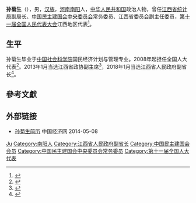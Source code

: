 {{Otheruses|孙菊生}}
'''孙菊生'''（{{bd|1964年|8月|}}），男，[[汉族|汉族]]，[[河南|河南]][[南阳|南阳]]人，[[中华人民共和国|中华人民共和国]]政治人物，曾任[[江西省统计局|江西省统计局]]副局长、[[中国民主建国会中央委员会|中国民主建国会中央委员会]]常务委员、江西省委员会副主任委员，[[第十一届全国人民代表大会|第十一届全国人民代表大会]]江西地区代表<ref>{{cite web|author=新华网|title=第十一届全国人大代表|url=http://news.xinhuanet.com/ziliao/2008-03/03/content_7708230.htm?node=36628|publisher=新华网|accessdate=2014-01-07|archive-date=2014-01-10|archive-url=https://web.archive.org/web/20140110211415/http://news.xinhuanet.com/ziliao/2008-03/03/content_7708230.htm?node=36628|dead-url=no}}</ref>。

== 生平 ==
孙菊生毕业于[[中国社会科学院|中国社会科学院]]国民经济计划与管理专业。2008年起担任全国人大代表<ref>{{cite news|title=全国人大代表信息-孙菊生|url=http://210.82.31.1:8084/delegate/viewDelegate.action?dbid=111146|accessdate=2013-04-05|newspaper=全国人大网|archive-url=https://web.archive.org/web/20140407062402/http://www.npc.gov.cn/delegate/viewDelegate.action?dbid=111146|archive-date=2014-04-07|dead-url=yes}}</ref>。2013年1月当选江西省政协副主席<ref>{{cite web|accessdate=2014-06-07|url=http://district.ce.cn/newarea/sddy/201301/28/t20130128_24070787_2.shtml|title=黄跃金当选江西省政协主席 许爱民、孙菊生新任副主席|publisher=中国经济网|archive-date=2020-07-21|archive-url=https://web.archive.org/web/20200721175508/http://district.ce.cn/newarea/sddy/201301/28/t20130128_24070787_2.shtml|dead-url=no}}</ref>，2018年1月当选江西省人民政府副省长<ref>{{cite web|accessdate=2018-01-30|url=http://www.xinhuanet.com/politics/2018-01/28/c_1122329870.htm|title=鹿心社当选江西省人大常委会主任 刘奇当选江西省省长|publisher=新华网|archive-date=2020-08-10|archive-url=https://web.archive.org/web/20200810012818/http://www.xinhuanet.com/politics/2018-01/28/c_1122329870.htm|dead-url=no}}</ref>。

== 參考文獻 ==
{{reflist}}

== 外部链接 ==
* [http://district.ce.cn/newarea/sddy/201301/28/t20130128_24070787_2.shtml 孙菊生简历]{{Wayback|url=http://district.ce.cn/newarea/sddy/201301/28/t20130128_24070787_2.shtml |date=20200721175508 }} 中国经济网 2014-05-08

{{江西省领导人}}
{{Navboxes 
| title  = 孙菊生在[[中华职业教育社|中华职业教育社]]的职务
| list1  =
{{中华职业教育社第十一届理事会}}
{{中华职业教育社第十二届理事会}}
}}
{{Navboxes 
| title  = 孙菊生在[[中国民主建国会|中国民主建国会]]的职务
| list1  =
{{中国民主建国会第十届中央委员会}}
{{中国民主建国会第十一届中央委员会}}
}}

{{Authority control}}
{{DEFAULTSORT:Sun孙}}
[[Category:孙姓|Ju]]
[[Category:南阳人|Category:南阳人]]
[[Category:江西省人民政府副省长|Category:江西省人民政府副省长]]
[[Category:中国民主建国会会员|Category:中国民主建国会会员]]
[[Category:中国民主建国会中央委员会常务委员|Category:中国民主建国会中央委员会常务委员]]
[[Category:第十一届全国人大代表|Category:第十一届全国人大代表]]
